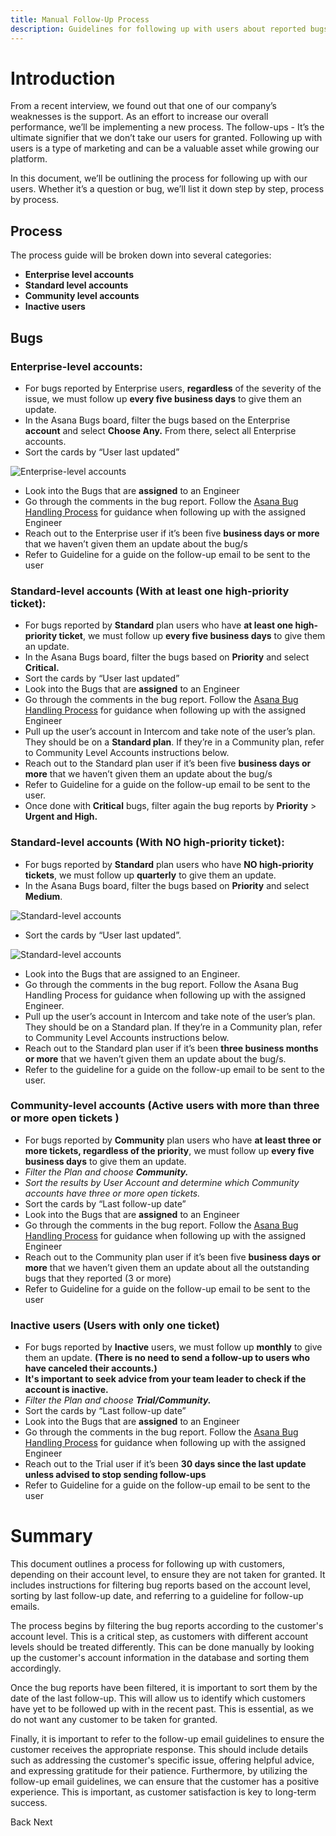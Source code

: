 ```yaml
---
title: Manual Follow-Up Process
description: Guidelines for following up with users about reported bugs
---
```


# Introduction

From a recent interview, we found out that one of our company’s weaknesses is the support. As an effort to increase our overall performance, we’ll be implementing a new process. The follow-ups - It’s the ultimate signifier that we don’t take our users for granted. Following up with users is a type of marketing and can be a valuable asset while growing our platform. 

In this document, we’ll be outlining the process for following up with our users. Whether it’s a question or bug, we’ll list it down step by step, process by process.

## Process

The process guide will be broken down into several categories:

- **Enterprise level accounts**
- **Standard level accounts**
- **Community level accounts**
- **Inactive users**

## Bugs

### Enterprise-level accounts:

- For bugs reported by Enterprise users, **regardless** of the severity of the issue, we must follow up **every five business days** to give them an update.
- In the Asana Bugs board, filter the bugs based on the Enterprise **account** and select **Choose Any.** From there, select all Enterprise accounts.
- Sort the cards by “User last updated”

![Enterprise-level accounts](../../../../../public/bug2.png)

- Look into the Bugs that are **assigned** to an Engineer
- Go through the comments in the bug report. Follow the [Asana Bug Handling Process](https://www.notion.so/Asana-bug-handling-process-a2c55843366a4aa98617c36269501e2c?pvs=21) for guidance when following up with the assigned Engineer
- Reach out to the Enterprise user if it’s been five **business days or more** that we haven’t given them an update about the bug/s
- Refer to Guideline for a guide on the follow-up email to be sent to the user

### Standard-level accounts (With at least one high-priority ticket):

- For bugs reported by **Standard** plan users who have **at least one high-priority ticket**, we must follow up **every five business days** to give them an update.
- In the Asana Bugs board, filter the bugs based on **Priority** and select **Critical.**
- Sort the cards by “User last updated”
- Look into the Bugs that are **assigned** to an Engineer
- Go through the comments in the bug report. Follow the [Asana Bug Handling Process](https://www.notion.so/Asana-bug-handling-process-a2c55843366a4aa98617c36269501e2c?pvs=21) for guidance when following up with the assigned Engineer
- Pull up the user’s account in Intercom and take note of the user’s plan. They should be on a **Standard plan**. If they’re in a Community plan, refer to Community Level Accounts instructions below.
- Reach out to the Standard plan user if it’s been five **business days or more** that we haven’t given them an update about the bug/s
- Refer to Guideline for a guide on the follow-up email to be sent to the user.
- Once done with **Critical** bugs, filter again the bug reports by **Priority** > **Urgent and High.**

### Standard-level accounts (With NO high-priority ticket):

- For bugs reported by **Standard** plan users who have **NO high-priority tickets**, we must follow up **quarterly** to give them an update.
- In the Asana Bugs board, filter the bugs based on **Priority** and select **Medium**.

![Standard-level accounts](../../../../../public/bug3.png)

- Sort the cards by “User last updated”.

![Standard-level accounts](../../../../../public/bug1.png)

- Look into the Bugs that are assigned to an Engineer.
- Go through the comments in the bug report. Follow the Asana Bug Handling Process for guidance when following up with the assigned Engineer.
- Pull up the user’s account in Intercom and take note of the user’s plan. They should be on a Standard plan. If they’re in a Community plan, refer to Community Level Accounts instructions below.
- Reach out to the Standard plan user if it’s been **three business months or more** that we haven’t given them an update about the bug/s.
- Refer to the guideline for a guide on the follow-up email to be sent to the user.

### Community-level accounts (Active users with more than three or more open tickets )

- For bugs reported by **Community** plan users who have **at least three or more tickets, regardless of the priority**, we must follow up **every five business days** to give them an update.
- *Filter the Plan and choose **Community.***
- *Sort the results by User Account and determine which Community accounts have three or more open tickets.*
- Sort the cards by “Last follow-up date”
- Look into the Bugs that are **assigned** to an Engineer
- Go through the comments in the bug report. Follow the [Asana Bug Handling Process](https://www.notion.so/Asana-bug-handling-process-a2c55843366a4aa98617c36269501e2c?pvs=21) for guidance when following up with the assigned Engineer
- Reach out to the Community plan user if it’s been five **business days or more** that we haven’t given them an update about all the outstanding bugs that they reported (3 or more)
- Refer to Guideline for a guide on the follow-up email to be sent to the user

### Inactive users (Users with only one ticket)

- For bugs reported by **Inactive** users, we must follow up **monthly** to give them an update. **(There is no need to send a follow-up to users who have canceled their accounts.)**
- **It's important to seek advice from your team leader to check if the account is inactive.**
- *Filter the Plan and choose **Trial/Community.***
- Sort the cards by “Last follow-up date”
- Look into the Bugs that are **assigned** to an Engineer
- Go through the comments in the bug report. Follow the [Asana Bug Handling Process](https://www.notion.so/Asana-bug-handling-process-a2c55843366a4aa98617c36269501e2c?pvs=21) for guidance when following up with the assigned Engineer
- Reach out to the Trial user if it’s been **30 days since the last update unless advised to stop sending follow-ups**
- Refer to Guideline for a guide on the follow-up email to be sent to the user

# Summary

This document outlines a process for following up with customers, depending on their account level, to ensure they are not taken for granted. It includes instructions for filtering bug reports based on the account level, sorting by last follow-up date, and referring to a guideline for follow-up emails.

The process begins by filtering the bug reports according to the customer's account level. This is a critical step, as customers with different account levels should be treated differently. This can be done manually by looking up the customer's account information in the database and sorting them accordingly.

Once the bug reports have been filtered, it is important to sort them by the date of the last follow-up. This will allow us to identify which customers have yet to be followed up with in the recent past. This is essential, as we do not want any customer to be taken for granted.

Finally, it is important to refer to the follow-up email guidelines to ensure the customer receives the appropriate response. This should include details such as addressing the customer's specific issue, offering helpful advice, and expressing gratitude for their patience. Furthermore, by utilizing the follow-up email guidelines, we can ensure that the customer has a positive experience. This is important, as customer satisfaction is key to long-term success.

<LinkButton href="/sop/bug-ticket-management/handling-process/">Back</LinkButton>
<LinkButton href="/sop/bug-ticket-management/project-fields/">Next</LinkButton>